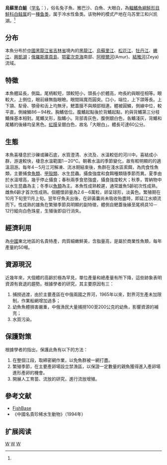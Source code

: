 {{Speciesbox 
| taxon = Coregonus ussuriensis
| image = Амурский сиг фото 3.JPG
| status = NE
| authority = [[Berg|Berg]], 1906<ref name='id5403'>{{cite web| url =http://www.bioinfo.cn/db05/BjdwSpecies.php?action=view&id=5403| title =乌苏里白鲑| work =中国动物物种编目数据库| publisher =中国科学院微生物研究所| author =中国科学院动物研究所| accessdate =2009-04-11| deadurl =yes| archiveurl =https://web.archive.org/web/20160305002326/http://www.bioinfo.cn/db05/BjdwSpecies.php?action=view&id=5403| archivedate =2016-03-05}}</ref>
}}

'''烏蘇里白鮭'''（[[学名|学名]]：{{lang|la|''Coregonus ussuriensis''}}），俗名兔子魚、雅巴沙、白魚、大眼白，為[[輻鰭魚綱|輻鰭魚綱]][[鮭形目|鮭形目]][[鮭科|鮭科]][[白鲑属|白鲑属]]的一[[種|種]][[鱼类|鱼类]]，属于冷水性鱼类。该物种的模式产地在乌苏里江和兴凯湖。<ref name='id5403'/>

==分布==
本魚分布於[[中國|中國]][[黑龍江省|黑龍江省]][[吉林省|吉林省]]境內的[[黑龍江|黑龍江]]、[[烏蘇里江|烏蘇里江]]、[[松花江|松花江]]、[[牡丹江|牡丹江]]、[[嫩江|嫩江]]、[[興凱湖|興凱湖]]；[[俄羅斯|俄羅斯]][[庫頁島|庫頁島]]、[[鄂霍次克海|鄂霍次克海]]南部、[[阿穆爾河|阿穆爾河]](Amur)、[[結雅河|結雅河]](Zeya)流域。

==特徵==
本魚體延長，側扁。尾柄較短，頭較短小，頭長小於體高，吻長約與眼徑相等。眼較大，上側位，眼前緣無脂眼瞼。眼間隔寬而圓突。口小，端位，上下頜等長。上下頜、犁骨、顎骨和舌上均無牙。鰓蓋膜不與頰部相連。體被圓鱗，側線中位，較平直，側線鱗86－94枚。胸鰭低位。腹鰭起點後於背鰭起點，約與背鰭第三分枝鰭條基本相對。尾鰭叉形，脂鰭小。背部青灰色，腹側銀白色，各鰭淺灰，背鰭和尾鰭的後緣均呈黑色。[[虹膜|虹膜]]呈銀白色，故名「大眼白」。體長可達60公分。

==生態==
本魚喜棲息於沙礫或礫石底，水質澄清、水流及、水溫較低的河川中。喜結成小群，游速較快，棲息水溫範圍1－20℃。朝著水溫的季節變化，故有較明顯的的適溫洄游。每年4－5月江河解凍、流冰期結束後，魚群在淺水區索餌，為肉食性魚類，主要捕食[[魚類|魚類]]、[[甲殼類|甲殼類]]、水生昆蟲。攝食強度和食餌種類隨季節而異。夏季由於水溫增高，幾乎停止攝食；春秋兩季食慾強盛，攝食強度較大；秋季，胃納物中以水生昆蟲為主；冬季以[[魚類|魚類]]為主。本魚性成熟較遲，通常雄魚5齡初次性成熟，雌魚6齡才首次性成熟。個體懷卵量為2.6－6萬粒，卵呈球形，淡黃色。繁殖期在10月下旬至11月上旬。翌年仔魚夫出後，在卵黃囊尚未吸收殆盡時，即延江水順流而下。性成熟的雄魚在繁殖季節具明顯的副特徵，體側自鰓蓋後緣至尾柄具10－12行縱向白色珠星，生殖後即自行消失。

==經濟利用==
為[[中國|中國]]東北地區的名貴特產，肉質細嫩鮮美，含脂量高，是屬於商業性魚類，每年產量約50噸。

==資源現況==
近幾年來，大個體的高齡於極為罕見，單位產量和總產量有所下降，這些跡象表明資源有衰退的趨勢。根據學者的研究，其主要原因有三：
#捕撈過渡，由於主要產區在中俄兩國之界河，1965年以來，對界河生產未加限制，作業船網增加過多；
#幼魚魚體損害嚴重，中俄漁民大量捕撈100至200公克的幼魚，影響資源的補充；
#水質污染。

==保護對策==
根據學者的指出，保護此魚有以下的方法：
# 在整個江段，取締密網作業，以免魚群被一網打盡。
# 繁殖季節，在主要產卵場設立禁漁區，以保證一定數量的親魚獲得進入產卵場進形產卵的機會。
# 開展人工育苗、流放的研究，進行流放增殖。

==參考文献==
{{reflist|2}}
* [http://fishdb.sinica.edu.tw/ FishBase] {{Wayback|url=http://fishdb.sinica.edu.tw/ |date=20160304193340 }}
* 《中國名貴珍稀水生動物》（1994年）

== 扩展阅读 ==
{{refbegin}}
{{wikispecies-inline|Coregonus ussuriensis|烏蘇里白鮭}}
{{refend}}
{{Taxonbar|from=Q517776}}

[[Category:食用鱼|W]]
[[Category:中國魚類|W]]
[[Category:白鮭屬|W]]